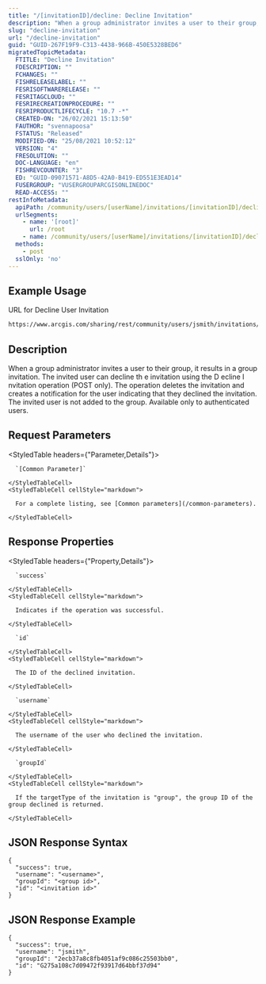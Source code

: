 ```yaml
---
title: "/[invitationID]/decline: Decline Invitation"
description: "When a group administrator invites a user to their group, it results in a group invitation. The invited user can decline the invitation using the Decline Invitation operation (POST only)."
slug: "decline-invitation"
url: "/decline-invitation"
guid: "GUID-267F19F9-C313-4438-966B-450E5328BED6"
migratedTopicMetadata:
  FTITLE: "Decline Invitation"
  FDESCRIPTION: ""
  FCHANGES: ""
  FISHRELEASELABEL: ""
  FESRISOFTWARERELEASE: ""
  FESRITAGCLOUD: ""
  FESRIRECREATIONPROCEDURE: ""
  FESRIPRODUCTLIFECYCLE: "10.7 -*"
  CREATED-ON: "26/02/2021 15:13:50"
  FAUTHOR: "svennapoosa"
  FSTATUS: "Released"
  MODIFIED-ON: "25/08/2021 10:52:12"
  VERSION: "4"
  FRESOLUTION: ""
  DOC-LANGUAGE: "en"
  FISHREVCOUNTER: "3"
  ED: "GUID-09071571-A8D5-42A0-B419-ED551E3EAD14"
  FUSERGROUP: "VUSERGROUPARCGISONLINEDOC"
  READ-ACCESS: ""
restInfoMetadata:
  apiPath: /community/users/[userName]/invitations/[invitationID]/decline
  urlSegments:
    - name: '[root]'
      url: /root
    - name: /community/users/[userName]/invitations/[invitationID]/decline
  methods:
    - post
  sslOnly: 'no'
---
```


## Example Usage

URL for Decline User Invitation

```markdown
https://www.arcgis.com/sharing/rest/community/users/jsmith/invitations/G275a108c7d09472f93917d64bbf37d94/decline
``` 

## Description

When a group administrator invites a user to their group, it results in a group invitation. The invited user can decline th e invitation using the D ecline I nvitation operation (POST only). The operation deletes the invitation and creates a notification for the user indicating that they declined the invitation. The invited user is not added to the group. Available only to authenticated users. 

## Request Parameters 

<StyledTable headers={"Parameter,Details"}>
  <StyledTableRow>
    <StyledTableCell cellStyle="markdown">

      `[Common Parameter]` 

    </StyledTableCell>
    <StyledTableCell cellStyle="markdown">

      For a complete listing, see [Common parameters](/common-parameters). 

    </StyledTableCell>
  </StyledTableRow>
</StyledTable>

## Response Properties

<StyledTable headers={"Property,Details"}>
  <StyledTableRow>
    <StyledTableCell cellStyle="markdown">

      `success` 

    </StyledTableCell>
    <StyledTableCell cellStyle="markdown">

      Indicates if the operation was successful.

    </StyledTableCell>
  </StyledTableRow>
  <StyledTableRow>
    <StyledTableCell cellStyle="markdown">

      `id` 

    </StyledTableCell>
    <StyledTableCell cellStyle="markdown">

      The ID of the declined invitation.

    </StyledTableCell>
  </StyledTableRow>
  <StyledTableRow>
    <StyledTableCell cellStyle="markdown">

      `username` 

    </StyledTableCell>
    <StyledTableCell cellStyle="markdown">

      The username of the user who declined the invitation.

    </StyledTableCell>
  </StyledTableRow>
  <StyledTableRow>
    <StyledTableCell cellStyle="markdown">

      `groupId` 

    </StyledTableCell>
    <StyledTableCell cellStyle="markdown">

      If the targetType of the invitation is "group", the group ID of the group declined is returned.

    </StyledTableCell>
  </StyledTableRow>
</StyledTable>

## JSON Response Syntax

```other
{
  "success": true,
  "username": "<username>",
  "groupId": "<group id>",
  "id": "<invitation id>"
}          
``` 

## JSON Response Example

```other
{
  "success": true,
  "username": "jsmith",
  "groupId": "2ecb37a8c8fb4051af9c086c25503bb0",
  "id": "G275a108c7d09472f93917d64bbf37d94"
}          
```

 

